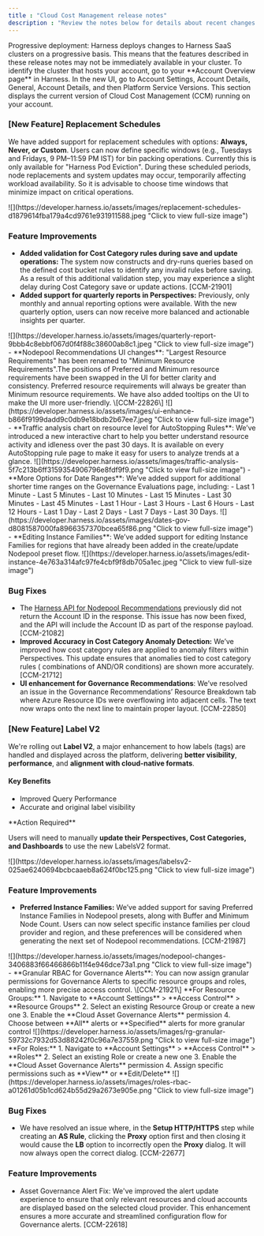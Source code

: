 ```yaml
---
title : "Cloud Cost Management release notes"
description : "Review the notes below for details about recent changes to Harness Cloud Cost Management. For release notes for Harness Self-Managed Enterprise Edition, go to [Self-Managed Enterprise Edition release notes](https://developer.harness.io/release-notes/self-managed-enterprise-edition). Additionally, Harness publishes security advisories for every release. Go to the [Harness Trust Center](https://trust.harness.io/?itemUid=c41ff7d5-98e7-4d79-9594-fd8ef93a2838&source=documents_card) to request access to the security advisories."
---
```



<Note>
Progressive deployment: Harness deploys changes to Harness SaaS clusters on a progressive basis. This means that the features described in these release notes may not be immediately available in your cluster. To identify the cluster that hosts your account, go to your **Account Overview page** in Harness. In the new UI, go to Account Settings, Account Details, General, Account Details, and then Platform Service Versions. This section displays the current version of Cloud Cost Management (CCM) running on your account.
</Note>

<Update label="May 2025" description="Version 1.51.4">

### \[New Feature\] Replacement Schedules

We have added support for replacement schedules with options: **Always, Never, or Custom**. Users can now define specific windows (e.g., Tuesdays and Fridays, 9 PM–11:59 PM IST) for bin packing operations. Currently this is only available for "Harness Pod Eviction". During these scheduled periods, node replacements and system updates may occur, temporarily affecting workload availability. So it is advisable to choose time windows that minimize impact on critical operations.

<Frame>
![](https://developer.harness.io/assets/images/replacement-schedules-d1879614fba179a4cd9761e931911588.jpeg "Click to view full-size image")
</Frame>

### Feature Improvements

- **Added validation for Cost Category rules during save and update operations:** The system now constructs and dry-runs queries based on the defined cost bucket rules to identify any invalid rules before saving. As a result of this additional validation step, you may experience a slight delay during Cost Category save or update actions. \[CCM-21901\]
- **Added support for quarterly reports in Perspectives:** Previously, only monthly and annual reporting options were available. With the new quarterly option, users can now receive more balanced and actionable insights per quarter.
<Frame>
![](https://developer.harness.io/assets/images/quarterly-report-9bbb4c8ebbf067d0f4f88c38600ab8c1.jpeg "Click to view full-size image")
</Frame>
- **Nodepool Recommendations UI changes**: "Largest Resource Requirements" has been renamed to "Minimum Resource Requirements".The positions of Preferred and Minimum resource requirements have been swapped in the UI for better clarity and consistency. Preferred resource requirements will always be greater than Minimum resource requirements. We have also added tooltips on the UI to make the UI more user-friendly. \[CCM-22826\]
<Frame>
![](https://developer.harness.io/assets/images/ui-enhance-b866f9199dadd9c0db9e18bdb2b67ee7.jpeg "Click to view full-size image")
</Frame>
- **Traffic analysis chart on resource level for AutoStopping Rules**: We’ve introduced a new interactive chart to help you better understand resource activity and idleness over the past 30 days. It is available on every AutoStopping rule page to make it easy for users to analyze trends at a glance.
<Frame>
![](https://developer.harness.io/assets/images/traffic-analysis-5f7c213b6ff3159354906796e8fdf9f9.png "Click to view full-size image")
</Frame>
- **More Options for Date Ranges**: We’ve added support for additional shorter time ranges on the Governance Evaluations page, including:
	- Last 1 Minute
	- Last 5 Minutes
	- Last 10 Minutes
	- Last 15 Minutes
	- Last 30 Minutes
	- Last 45 Minutes
	- Last 1 Hour
	- Last 3 Hours
	- Last 6 Hours
	- Last 12 Hours
	- Last 1 Day
	- Last 2 Days
	- Last 7 Days
	- Last 30 Days.
<Frame>
![](https://developer.harness.io/assets/images/dates-gov-d8081587000fa8966357370bcea65f86.png "Click to view full-size image")
</Frame>
- **Editing Instance Families**: We’ve added support for editing Instance Families for regions that have already been added in the create/update Nodepool preset flow.
<Frame>
![](https://developer.harness.io/assets/images/edit-instance-4e763a314afc97fe4cbf9f8db705a1ec.jpeg "Click to view full-size image")
</Frame>

### Bug Fixes

- The [Harness API for Nodepool Recommendations](https://apidocs.harness.io/tag/Cloud-Cost-Recommendations#operation/listRecommendations) previously did not return the Account ID in the response. This issue has now been fixed, and the API will include the Account ID as part of the response payload. \[CCM-21082\]
- **Improved Accuracy in Cost Category Anomaly Detection:** We’ve improved how cost category rules are applied to anomaly filters within Perspectives. This update ensures that anomalies tied to cost category rules ( combinations of AND/OR conditions) are shown more accurately. \[CCM-21712\]
- **UI enhancement for Governance Recommendations**: We’ve resolved an issue in the Governance Recommendations’ Resource Breakdown tab where Azure Resource IDs were overflowing into adjacent cells. The text now wraps onto the next line to maintain proper layout. \[CCM-22850\]
</Update>

<Update label="May 2025" description="Version 1.50.2">

### \[New Feature\] Label V2

We're rolling out **Label V2**, a major enhancement to how labels (tags) are handled and displayed across the platform, delivering **better visibility**, **performance**, and **alignment with cloud-native formats**.

#### Key Benefits

- Improved Query Performance
- Accurate and original label visibility

<Warning>
**Action Required**

Users will need to manually **update their Perspectives, Cost Categories, and Dashboards** to use the new LabelsV2 format.
</Warning>

<Frame>
![](https://developer.harness.io/assets/images/labelsv2-025ae6240694bcbcaaeb8a624f0bc125.png "Click to view full-size image")
</Frame>

### Feature Improvements

- **Preferred Instance Families:** We’ve added support for saving Preferred Instance Families in Nodepool presets, along with Buffer and Minimum Node Count. Users can now select specific instance families per cloud provider and region, and these preferences will be considered when generating the next set of Nodepool recommendations. \[CCM-21987\]
<Frame>
![](https://developer.harness.io/assets/images/nodepool-changes-3406883f66466866b11f4e946dce73a1.png "Click to view full-size image")
</Frame>
- **Granular RBAC for Governance Alerts**: You can now assign granular permissions for Governance Alerts to specific resource groups and roles, enabling more precise access control. \[CCM-21921\]
	**For Resource Groups:**
	1. Navigate to **Account Settings** > **Access Control** > **Resource Groups**
	2. Select an existing Resource Group or create a new one
	3. Enable the **Cloud Asset Governance Alerts** permission
	4. Choose between **All** alerts or **Specified** alerts for more granular control
	<Frame>
	![](https://developer.harness.io/assets/images/rg-granular-59732c7932d53d88242f0c96a7e37559.png "Click to view full-size image")
	</Frame>
	**For Roles:**
	1. Navigate to **Account Settings** > **Access Control** > **Roles**
	2. Select an existing Role or create a new one
	3. Enable the **Cloud Asset Governance Alerts** permission
	4. Assign specific permissions such as **View** or **Edit/Delete**
	<Frame>
	![](https://developer.harness.io/assets/images/roles-rbac-a01261d05b1cd624b55d29a2673e905e.png "Click to view full-size image")
	</Frame>

### Bug Fixes

- We have resolved an issue where, in the **Setup HTTP/HTTPS** step while creating an **AS Rule**, clicking the **Proxy** option first and then closing it would cause the **LB** option to incorrectly open the **Proxy** dialog. It will now always open the correct dialog. \[CCM-22677\]

</Update>

<Update label="April 2025" description="Version 1.49.1">

### Feature Improvements

- Asset Governance Alert Fix: We've improved the alert update experience to ensure that only relevant resources and cloud accounts are displayed based on the selected cloud provider. This enhancement ensures a more accurate and streamlined configuration flow for Governance alerts. \[CCM-22618\]

</Update>
